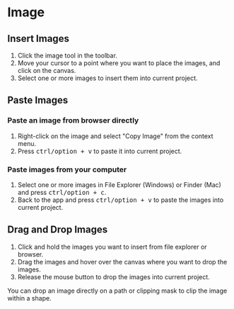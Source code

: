 

# Image

## Insert Images

1. Click the image tool <InlineIcon d={icons.image} /> in the toolbar.
2. Move your cursor to a point where you want to place the images, and click on the canvas.
3. Select one or more images to insert them into current project.

## Paste Images

### Paste an image from browser directly

1. Right-click on the image and select "Copy Image" from the context menu.
2. Press <kbd>ctrl/option + v</kbd> to paste it into current project.

### Paste images from your computer

1. Select one or more images in File Explorer (Windows) or Finder (Mac) and press <kbd>ctrl/option + c</kbd>.
2. Back to the app and press <kbd>ctrl/option + v</kbd> to paste the images into current project.

## Drag and Drop Images

1. Click and hold the images you want to insert from file explorer or browser.
2. Drag the images and hover over the canvas where you want to drop the images.
3. Release the mouse button to drop the images into current project.

<Callout>
  You can drop an image directly on a path or clipping mask to clip the image
  within a shape.
</Callout>
